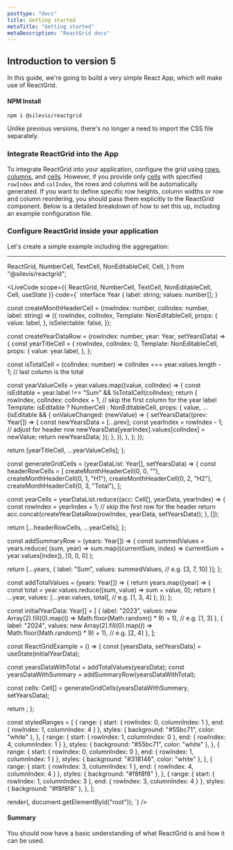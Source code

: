 ```yaml
---
posttype: "docs"
title: Getting started
metaTitle: "Getting started"
metaDescription: "ReactGrid docs"
---
```


## Introduction to version 5

In this guide, we're going to build a very simple React App, which will make use of ReactGrid.

#### NPM Install

```shell
npm i @silevis/reactgrid
```

Unlike previous versions, there's no longer a need to import the CSS file separately.

### Integrate ReactGrid into the App

To integrate ReactGrid into your application, configure the grid using [rows](/docs/5.0/6-api/1-types/1-row), [columns](/docs/5.0/6-api/1-types/2-column), and [cells](/docs/5.0/6-api/1-types/3-cell). However, if you provide only [cells](/docs/5.0/6-api/1-types/3-cell) with specified `rowIndex` and `colIndex`, the rows and columns will be automatically generated. If you want to define specific row heights, column widths or row and column reordering, you should pass them explicitly to the ReactGrid component. Below is a detailed breakdown of how to set this up, including an example configuration file.

### Configure ReactGrid inside your application

Let's create a simple example including the aggregation:

---

  ReactGrid,
  NumberCell,
  TextCell,
  NonEditableCell,
  Cell,
} from "@silevis/reactgrid";


<LiveCode
scope={{
  ReactGrid,
  NumberCell,
  TextCell,
  NonEditableCell,
  Cell,
  useState
}}
code={`
interface Year {
  label: string;
  values: number[];
}

const createMonthHeaderCell = (rowIndex: number, colIndex: number, label: string) => ({
  rowIndex,
  colIndex,
  Template: NonEditableCell,
  props: {
    value: label,
  },
  isSelectable: false,
});

const createYearDataRow = (rowIndex: number, year: Year, setYearsData) => {
  const yearTitleCell = {
    rowIndex,
    colIndex: 0,
    Template: NonEditableCell,
    props: {
      value: year.label,
    },
  };

  const isTotalCell = (colIndex: number) => colIndex === year.values.length - 1; // last column is the total

  const yearValueCells = year.values.map((value, colIndex) => {
    const isEditable = year.label !== "Sum" && !isTotalCell(colIndex);
    return {
      rowIndex,
      colIndex: colIndex + 1, // skip the first column for the year label
      Template: isEditable ? NumberCell : NonEditableCell,
      props: {
        value,
        ...(isEditable && {
          onValueChanged: (newValue) => {
            setYearsData((prev: Year[]) => {
              const newYearsData = [...prev];
              const yearIndex = rowIndex - 1; // adjust for header row
              newYearsData[yearIndex].values[colIndex] = newValue;
              return newYearsData;
            });
          },
        }),
      },
    };
  });

  return [yearTitleCell, ...yearValueCells];
};

const generateGridCells = (yearDataList: Year[], setYearsData) => {
  const headerRowCells = [
    createMonthHeaderCell(0, 0, ""),
    createMonthHeaderCell(0, 1, "H1"),
    createMonthHeaderCell(0, 2, "H2"),
    createMonthHeaderCell(0, 3, "Total"),
  ];

  const yearCells = yearDataList.reduce((acc: Cell[], yearData, yearIndex) => {
    const rowIndex = yearIndex + 1; // skip the first row for the header
    return acc.concat(createYearDataRow(rowIndex, yearData, setYearsData));
  }, []);

  return [...headerRowCells, ...yearCells];
};

const addSummaryRow = (years: Year[]) => {
  const summedValues = years.reduce(
    (sum, year) => sum.map((currentSum, index) => currentSum + year.values[index]),
    [0, 0, 0]
  );

  return [...years, {
    label: "Sum",
    values: summedValues, // e.g. [3, 7, 10]
  }];
};

const addTotalValues = (years: Year[]) => {
  return years.map((year) => {
    const total = year.values.reduce((sum, value) => sum + value, 0);
    return {
      ...year,
      values: [...year.values, total], // e.g. [1, 3, 4]
    };
  });
};

const initialYearData: Year[] = [
  {
    label: "2023",
    values: new Array(2).fill(0).map(() => Math.floor(Math.random() * 9) + 1), // e.g. [1, 3]
  },
  {
    label: "2024",
    values: new Array(2).fill(0).map(() => Math.floor(Math.random() * 9) + 1), // e.g. [2, 4]
  },
];

const ReactGridExample = () => {
  const [yearsData, setYearsData] = useState(initialYearData);

  const yearsDataWithTotal = addTotalValues(yearsData);
  const yearsDataWithSummary = addSummaryRow(yearsDataWithTotal);

  const cells: Cell[] = generateGridCells(yearsDataWithSummary, setYearsData);

  return <ReactGrid cells={cells} styledRanges={styledRanges} />;
};

const styledRanges = [
  {
    range: { start: { rowIndex: 0, columnIndex: 1 }, end: { rowIndex: 1, columnIndex: 4 } },
    styles: { background: "#55bc71", color: "white" },
  },
  {
    range: { start: { rowIndex: 1, columnIndex: 0 }, end: { rowIndex: 4, columnIndex: 1 } },
    styles: { background: "#55bc71", color: "white" },
  },
  {
    range: { start: { rowIndex: 0, columnIndex: 0 }, end: { rowIndex: 1, columnIndex: 1 } },
    styles: { background: "#318146", color: "white" },
  },
  {
    range: { start: { rowIndex: 3, columnIndex: 1 }, end: { rowIndex: 4, columnIndex: 4 } },
    styles: { background: "#f8f8f8" },
  },
  {
    range: { start: { rowIndex: 1, columnIndex: 3 }, end: { rowIndex: 3, columnIndex: 4 } },
    styles: { background: "#f8f8f8" },
  },
];

render(<ReactGridExample />, document.getElementById("root"));
`}
/>

#### Summary

You should now have a basic understanding of what ReactGrid is and how it can be used.